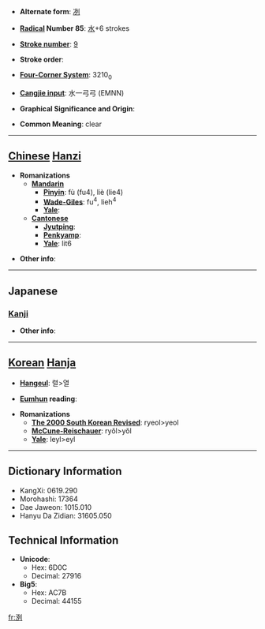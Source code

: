 * '''Alternate form''': [[冽]]

* '''[[Wiktionary:Chinese radical index| Radical]] Number 85''': [[Wiktionary:Chinese radical index 水|水]]+6 strokes

* '''[[Wiktionary:Chinese total strokes index|Stroke number]]''': [[Wiktionary:Chinese total strokes index 9|9]]

* '''Stroke order''': 

* '''[[Wiktionary:Chinese four corner index|Four-Corner System]]''': 3210<sub>0</sub>

* '''[[Wiktionary:Chinese Cangjie index|Cangjie input]]''': 水一弓弓 (EMNN)

* '''Graphical Significance and Origin''': 

* '''Common Meaning''': clear

----

== [[Chinese]] [[Hanzi]] ==

* '''Romanizations'''
** '''[[Mandarin]]'''
*** '''[[Pinyin]]''': fù (fu4), liè (lie4)
*** '''[[Wade-Giles]]''': fu<sup>4</sup>, lieh<sup>4</sup>
*** '''[[Yale]]''': 
** '''[[Cantonese]]'''
*** '''[[Jyutping]]''':
*** '''[[Penkyamp]]''': 
*** '''[[Yale]]''': lit6

* '''Other info''': 

----

==Japanese==
===[[Kanji]]===
{{kanji|on readings=[[れつ]] (retsu)
|kun readings=[[きょい]] (kyoi)
}}

* '''Other info''':  

----

== [[Korean]] [[Hanja]] ==

* '''[[Hangeul]]''': 렬>열

* '''[[Eumhun]] reading''': 

* '''Romanizations'''
** '''[[The 2000 South Korean Revised Romanization|The 2000 South Korean Revised]]''': ryeol>yeol
** '''[[McCune-Reischauer]]''': ryŏl>yŏl
** '''[[Yale]]''': leyl>eyl

----

== Dictionary Information ==

* KangXi: 0619.290
* Morohashi: 17364
* Dae Jaweon: 1015.010
* Hanyu Da Zidian: 31605.050

== Technical Information ==

* '''Unicode''':
** Hex: 6D0C
** Decimal: 27916
* '''Big5''':
** Hex: AC7B
** Decimal: 44155

[[fr:洌]]
